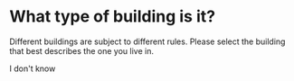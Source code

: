 
# What type of building is it?

Different buildings are subject to different rules. Please select the building that best describes the one you live in.

<div class="buildings-container">
  <Buildings></Buildings>
  <Link to="">I don't know</Link>
</div>
